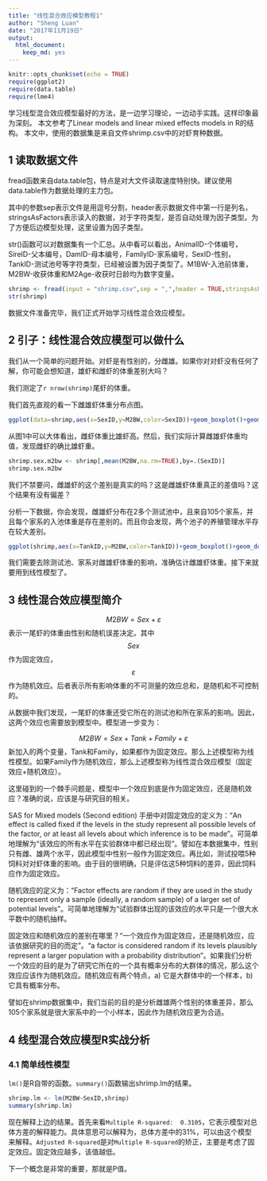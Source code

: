 ```yaml
---
title: "线性混合效应模型教程1"
author: "Sheng Luan"
date: "2017年11月19日"
output: 
  html_document: 
    keep_md: yes
---
```


```r
knitr::opts_chunk$set(echo = TRUE)
require(ggplot2)
require(data.table)
require(lme4)
```
学习线型混合效应模型最好的方法，是一边学习理论，一边动手实践。这样印象最为深刻。
本文参考了Linear models and linear mixed effects models in R的结构。
本文中，使用的数据集是来自文件shrimp.csv中的对虾育种数据。

## 1 读取数据文件

fread函数来自data.table包，特点是对大文件读取速度特别快。建议使用data.table作为数据处理的主力包。

其中的参数sep表示文件是用逗号分割，header表示数据文件中第一行是列名，stringsAsFactors表示读入的数据，对于字符类型，是否自动处理为因子类型。为了方便后边模型处理，这里设置为因子类型。

str()函数可以对数据集有一个汇总。从中看可以看出，AnimalID-个体编号，SireID-父本编号，DamID-母本编号，FamilyID-家系编号，SexID-性别，TankID-测试池号等字符类型，已经被设置为因子类型了。M1BW-入池前体重，M2BW-收获体重和M2Age-收获时日龄均为数字变量。
```r
shrimp <- fread(input = "shrimp.csv",sep = ",",header = TRUE,stringsAsFactors = TRUE)
str(shrimp)
```
数据文件准备完毕，我们正式开始学习线性混合效应模型。

## 2 引子：线性混合效应模型可以做什么

我们从一个简单的问题开始。对虾是有性别的，分雌雄。如果你对对虾没有任何了解，你可能会想知道，雄虾和雌虾的体重差别大吗？

我们测定了`r nrow(shrimp)`尾虾的体重。

我们首先直观的看一下雌雄虾体重分布点图。
```r
ggplot(data=shrimp,aes(x=SexID,y=M2BW,color=SexID))+geom_boxplot()+geom_dotplot(binaxis = "y",stackdir = "center",position = "dodge",binwidth = 0.25)
```
从图1中可以大体看出，雌虾体重比雄虾高。然后，我们实际计算雌雄虾体重均值，发现雌虾的确比雄虾重。
```r
shrimp.sex.m2bw <- shrimp[,mean(M2BW,na.rm=TRUE),by=.(SexID)]
shrimp.sex.m2bw

```

我们不禁要问，雌雄虾的这个差别是真实的吗？这是雌雄虾体重真正的差值吗？这个结果有没有偏差？

分析一下数据，你会发现，雌雄虾分布在2多个测试池中，且来自105个家系，并且每个家系的入池体重是存在差别的。而且你会发现，两个池子的养殖管理水平存在较大差别。

```r
ggplot(shrimp,aes(x=TankID,y=M2BW,color=TankID))+geom_boxplot()+geom_dotplot(binaxis = "y",stackdir = "center",position = "dodge",binwidth = 0.3)
```

我们需要去除测试池、家系对雌雄虾体重的影响，准确估计雌雄虾体重。接下来就要用到线性模型了。

## 3 线性混合效应模型简介

$$M2BW = Sex + \varepsilon$$
表示一尾虾的体重由性别和随机误差决定。其中$$Sex$$作为固定效应，$$\varepsilon$$作为随机效应。后者表示所有影响体重的不可测量的效应总和，是随机和不可控制的。

从数据中我们发现，一尾虾的体重还受它所在的测试池和所在家系的影响。因此，这两个效应也需要放到模型中。模型进一步变为：

$$M2BW = Sex + Tank + Family +\varepsilon$$
新加入的两个变量，Tank和Family，如果都作为固定效应。那么上述模型称为线性模型。如果Family作为随机效应，那么上述模型称为线性混合效应模型（固定效应+随机效应）。

这里碰到的一个棘手问题是，模型中一个效应到底是作为固定效应，还是随机效应？准确的说，应该是与研究目的相关。

SAS for Mixed models (Second edition) 手册中对固定效应的定义为：“An effect is called fixed if the levels in the study represent all possible levels of the factor, or at least all levels about which inference is to be made”。可简单地理解为“该效应的所有水平在实验群体中都已经出现”。譬如在本数据集中，性别只有雌、雄两个水平，因此模型中性别一般作为固定效应。再比如，测试投喂5种饲料对对虾体重的影响。由于目的很明确，只是评估这5种饲料的差异，因此饲料应作为固定效应。

随机效应的定义为：“Factor effects are random if they are used in the study to represent only a sample (ideally, a random sample) of a larger set of potential levels”。可简单地理解为“试验群体出现的该效应的水平只是一个很大水平数中的随机抽样。

固定效应和随机效应的差别在哪里？“一个效应作为固定效应，还是随机效应，应该依据研究的目的而定”。“a factor is considered random if its levels plausibly represent a larger population with a probability distribution”。如果我们分析一个效应的目的是为了研究它所在的一个具有概率分布的大群体的情况，那么这个效应应该作为随机效应。随机效应有两个特点，a) 它是大群体中的一个样本，b) 它具有概率分布。

譬如在shrimp数据集中，我们当前的目的是分析雌雄两个性别的体重差异，那么105个家系就是很大家系中的一个小样本，因此作为随机效应更为合适。

## 4 线型混合效应模型R实战分析

### 4.1 简单线性模型

`lm()`是R自带的函数。`summary()`函数输出shrimp.lm的结果。
```r
shrimp.lm <- lm(M2BW~SexID,shrimp)
summary(shrimp.lm)
```

现在解释上边的结果。首先来看`Multiple R-squared:  0.3105`，它表示模型对总体方差的解释能力。具体意思可以解释为，总体方差中的31%，可以由这个模型来解释。`Adjusted R-squared`是对`Multiple R-squared`的矫正，主要是考虑了固定效应。固定效应越多，该值越低。

下一个概念是非常的重要，那就是P值。

